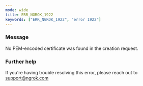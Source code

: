 ```yaml
---
mode: wide
title: ERR_NGROK_1922
keywords: ["ERR_NGROK_1922", "error 1922"]
---
```



### Message

No PEM-encoded certificate was found in the creation request.

<ErrorDetails />

### Further help

If you're having trouble resolving this error, please reach out to [support@ngrok.com](mailto:support@ngrok.com?subject=Help%20with%20ERR_NGROK_1922)
